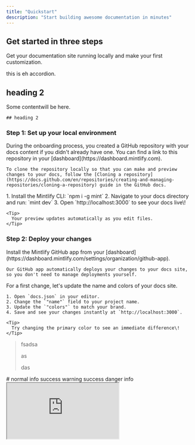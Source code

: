 ```yaml
---
title: "Quickstart"
description: "Start building awesome documentation in minutes"
---
```


## Get started in three steps

Get your documentation site running locally and make your first customization.

<Accordion title="New Accordion" description="Some Description" icon="sparkles">
  this is eh accordion.

  ## heading 2
</Accordion>

<AccordionGroup>
  <Accordion title="Accordion title" description="Accordion Description" defaultOpen icon="sparkles">
    Some contentwill be here.

    ## heading 2
  </Accordion>
  <Accordion title="New Accordion" icon="sparkles">
    
  </Accordion>
</AccordionGroup>

### Step 1: Set up your local environment

<AccordionGroup>
  <Accordion title="Clone your docs locally" icon="copy">
    During the onboarding process, you created a GitHub repository with your docs content if you didn't already have one. You can find a link to this repository in your [dashboard](https://dashboard.mintlify.com).

    To clone the repository locally so that you can make and preview changes to your docs, follow the [Cloning a repository](https://docs.github.com/en/repositories/creating-and-managing-repositories/cloning-a-repository) guide in the GitHub docs.
  </Accordion>
  <Accordion title="Start the preview server" icon="rectangle-terminal">
    1. Install the Mintlify CLI: `npm i -g mint`
    2. Navigate to your docs directory and run: `mint dev`
    3. Open `http://localhost:3000` to see your docs live\!

    <Tip>
      Your preview updates automatically as you edit files.
    </Tip>
  </Accordion>
</AccordionGroup>

### Step 2: Deploy your changes

<AccordionGroup>
  <Accordion title="Install our GitHub app" icon="github">
    Install the Mintlify GitHub app from your [dashboard](https://dashboard.mintlify.com/settings/organization/github-app).

    Our GitHub app automatically deploys your changes to your docs site, so you don't need to manage deployments yourself.
  </Accordion>
  <Accordion title="Update your site name and colors" icon="palette">
    For a first change, let's update the name and colors of your docs site.

    1. Open `docs.json` in your editor.
    2. Change the `"name"` field to your project name.
    3. Update the `"colors"` to match your brand.
    4. Save and see your changes instantly at `http://localhost:3000`.

    <Tip>
      Try changing the primary color to see an immediate difference\!
    </Tip>
  </Accordion>
</AccordionGroup>

> fsadsa
>
> as
>
> das

<Info>
  # normal info
</Info>

<Tip>
  success
</Tip>

<Warning>
  warning
</Warning>

<Check>
  success
</Check>

<Danger>
  danger
</Danger>

<Note>
  info
</Note>

<iframe src="https://google.com" title="description" />

<RequestExample>

```filename
// add code here
```

</RequestExample>

<ResponseExample>

```filename
// add code here
```

</ResponseExample>

<Expandable title="Content">
  asdsad

  asdasdas

  sad
</Expandable>

<ParamField path="param" type="string">
  Enter a description
</ParamField>

<Update label="07/31/2025" description>
  
</Update>

<Frame>
  Adjust the caption and image of your Frame component here.
</Frame>

<Tabs>
  <Tab title="Tab">
    
  </Tab>
  <Tab title="Tab">
    
  </Tab>
  <Tab title="Tab">
    sadasd

    asd
  </Tab>
</Tabs>

# 

### Step 3: Go live

<Accordion title="Publish your docs" icon="rocket">
  1. Commit and push your changes.
  2. Your docs will update and be live in moments\!
</Accordion>

## Next steps

Now that you have your docs running, explore these key features:

<CardGroup cols={2}>
  <Card title="Write Content" icon="pen-to-square" href="/essentials/markdown">
    Learn MDX syntax and start writing your documentation.
  </Card>
  <Card title="Customize style" icon="palette" href="/essentials/settings">
    Make your docs match your brand perfectly.
  </Card>
  <Card title="Add code examples" icon="square-code" href="/essentials/code">
    Include syntax-highlighted code blocks.
  </Card>
  <Card title="API documentation" icon="code" href="/api-reference/introduction">
    Auto-generate API docs from OpenAPI specs.
  </Card>
</CardGroup>

<Note>
  **Need help?** See our [full documentation](https://mintlify.com/docs) or join our [community](https://mintlify.com/community).
</Note>

> some quote here

<Card title="New Card" icon="sparkles">
  
</Card>

<Card title="New Card" icon="sparkles">
  
</Card>

<Steps>
  <Step title="New Step">
    
  </Step>
</Steps>

<RequestExample>

```filename
// add code here
```

</RequestExample>

<Info>
  
</Info>

> adasdasdasd
>
> asdasd

<Icon isNewlyCreated={true} />

<Card title="New Card" icon="sparkles">
  zsadas
</Card>


<AccordionGroup>
  <Accordion title="New Accordion" icon="sparkles">
    
  </Accordion>
  <Accordion title="New Accordion" icon="sparkles">
    
  </Accordion>
  <Accordion title="New Accordion">
    
  </Accordion>
  <Accordion title="New Accordion">
    
  </Accordion>
</AccordionGroup>